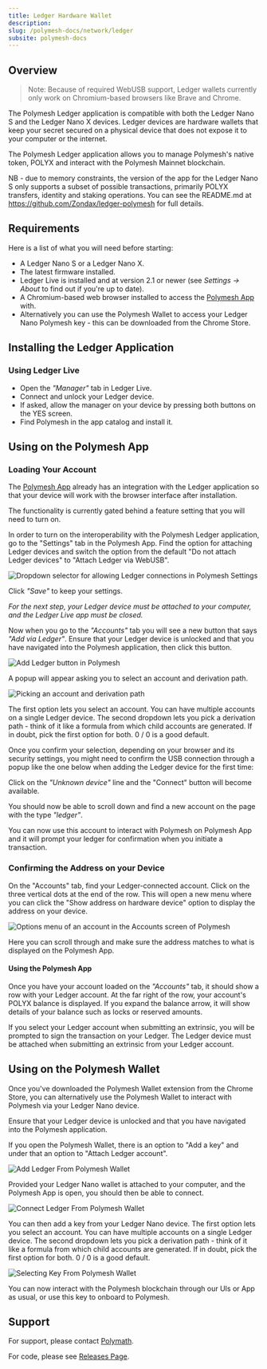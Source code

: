```yaml
---
title: Ledger Hardware Wallet
description:
slug: /polymesh-docs/network/ledger
subsite: polymesh-docs
---
```


## Overview

> Note: Because of required WebUSB support, Ledger wallets currently only work on Chromium-based
> browsers like Brave and Chrome.

The Polymesh Ledger application is compatible with both the Ledger Nano S and the Ledger Nano X devices. Ledger devices are hardware wallets that keep your secret secured on a physical device that does not expose it to your computer or the internet.

The Polymesh Ledger application allows you to manage Polymesh's native token, POLYX and interact with the Polymesh Mainnet blockchain.

NB - due to memory constraints, the version of the app for the Ledger Nano S only supports a subset of possible transactions, primarily POLYX transfers, identity and staking operations. You can see the README.md at https://github.com/Zondax/ledger-polymesh for full details.

## Requirements

Here is a list of what you will need before starting:

- A Ledger Nano S or a Ledger Nano X.
- The latest firmware installed.
- Ledger Live is installed and at version 2.1 or newer (see *Settings -> About* to find out if you're  up to date).
- A Chromium-based web browser installed to access the [Polymesh App](https://mainnet-app.polymesh.network/#/explorer) with.
- Alternatively you can use the Polymesh Wallet to access your Ledger Nano Polymesh key - this can be downloaded from the Chrome Store.

## Installing the Ledger Application

### Using Ledger Live

- Open the *"Manager"* tab in Ledger Live.
- Connect and unlock your Ledger device.
- If asked, allow the manager on your device by pressing both buttons on the YES screen.
- Find Polymesh in the app catalog and install it.

## Using on the Polymesh App

### Loading Your Account

The [Polymesh App](https://mainnet-app.polymesh.network/#/accounts) already has an integration with the Ledger application so that your device will work with the browser interface after installation. 

The functionality is currently gated behind a feature setting that you will need to turn on.

In order to turn on the interoperability with the Polymesh Ledger application, go to the "Settings" tab in the Polymesh App. Find the option for attaching Ledger devices and switch the option from the default "Do not attach Ledger devices" to "Attach Ledger via WebUSB".

![Dropdown selector for allowing Ledger connections in Polymesh Settings](../images/ledger/select-ledger.png)

Click *"Save"* to keep your settings.

*For the next step, your Ledger device must be attached to your computer, and the Ledger Live app must be closed.*

Now when you go to the *"Accounts"* tab you will see a new button that says *"Add via Ledger"*. Ensure that your Ledger device is unlocked and that you have navigated into the Polymesh application, then click this button.

![Add Ledger button in Polymesh](../images/ledger/query-ledger.png)

A popup will appear asking you to select an account and derivation path.

![Picking an account and derivation path](../images/ledger/add-account.png)

The first option lets you select an account. You can have multiple accounts on a single Ledger device. The second dropdown lets you pick a derivation path - think of it like a formula from which child accounts are generated. If in doubt, pick the first option for both. 0 / 0 is a good default.

Once you confirm your selection, depending on your browser and its security settings, you might need to confirm the USB connection through a popup like the one below when adding the Ledger device for the first time:

Click on the *"Unknown device"* line and the "Connect" button will become available.

You should now be able to scroll down and find a new account on the page with the type *"ledger"*.

You can now use this account to interact with Polymesh on Polymesh App and it will prompt your ledger for confirmation when you initiate a transaction.

### Confirming the Address on your Device

On the "Accounts" tab, find your Ledger-connected account. Click on the three vertical dots at the end of the row. This will open a new menu where you can click the "Show address on hardware device" option to display the address on your device.

![Options menu of an account in the Accounts screen of Polymesh](../images/ledger/ledger-4.png)

Here you can scroll through and make sure the address matches to what is displayed on the Polymesh App.

#### Using the Polymesh App

Once you have your account loaded on the *"Accounts"* tab, it should show a row with your Ledger account. At the far right of the row, your account's POLYX balance is displayed. If you expand the balance arrow, it will show details of your balance such as locks or reserved amounts.

If you select your Ledger account when submitting an extrinsic, you will be prompted to sign the transaction on your Ledger. The Ledger device must be attached when submitting an extrinsic from your Ledger account.

## Using on the Polymesh Wallet

Once you've downloaded the Polymesh Wallet extension from the Chrome Store, you can alternatively use the Polymesh Wallet to interact with Polymesh via your Ledger Nano device.

Ensure that your Ledger device is unlocked and that you have navigated into the Polymesh application.

If you open the Polymesh Wallet, there is an option to "Add a key" and under that an option to "Attach Ledger account".

![Add Ledger From Polymesh Wallet](../images/ledger/wallet-add-key.png)

Provided your Ledger Nano wallet is attached to your computer, and the Polymesh App is open, you should then be able to connect.

![Connect Ledger From Polymesh Wallet](../images/ledger/wallet-connect.png)

You can then add a key from your Ledger Nano device. The first option lets you select an account. You can have multiple accounts on a single Ledger device. The second dropdown lets you pick a derivation path - think of it like a formula from which child accounts are generated. If in doubt, pick the first option for both. 0 / 0 is a good default.

![Selecting Key From Polymesh Wallet](../images/ledger/wallet-add-account.png)

You can now interact with the Polymesh blockchain through our UIs or App as usual, or use this key to onboard to Polymesh.

## Support

For support, please contact [Polymath](https://polymath.network/).

For code, please see [Releases Page](https://github.com/Zondax/ledger-polymesh/releases).
